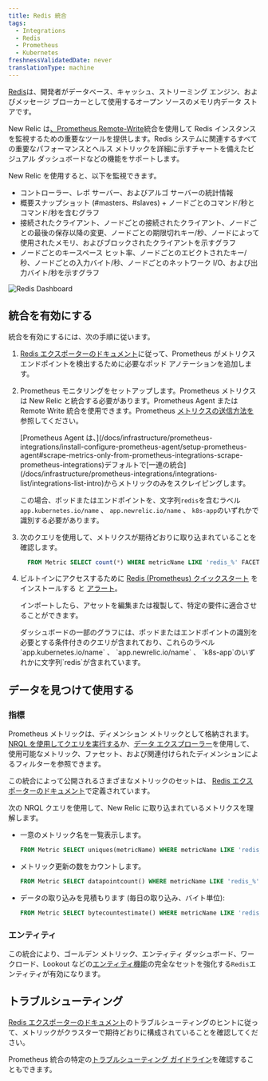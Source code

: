 ```yaml
---
title: Redis 統合
tags:
  - Integrations
  - Redis
  - Prometheus
  - Kubernetes
freshnessValidatedDate: never
translationType: machine
---
```


[Redis](https://redis.io/)は、開発者がデータベース、キャッシュ、ストリーミング エンジン、およびメッセージ ブローカーとして使用するオープン ソースのメモリ内データ ストアです。

New Relic は[、Prometheus Remote-Write](/docs/infrastructure/prometheus-integrations/install-configure-remote-write/set-your-prometheus-remote-write-integration/)統合を使用して Redis インスタンスを監視するための重要なツールを提供します。Redis システムに関連するすべての重要なパフォーマンスとヘルス メトリックを詳細に示すチャートを備えたビジュアル ダッシュボードなどの機能をサポートします。

New Relic を使用すると、以下を監視できます。

* コントローラー、レポ サーバー、およびアルゴ サーバーの統計情報
* 概要スナップショット (#masters、#slaves) + ノードごとのコマンド/秒とコマンド/秒を含むグラフ
* 接続されたクライアント、ノードごとの接続されたクライアント、ノードごとの最後の保存以降の変更、ノードごとの期限切れキー/秒、ノードによって使用されたメモリ、およびブロックされたクライアントを示すグラフ
* ノードごとのキースペース ヒット率、ノードごとのエビクトされたキー/秒、ノードごとの入力バイト/秒、ノードごとのネットワーク I/O、および出力バイト/秒を示すグラフ

<img
  title="Redis Dashboard"
  alt="Redis Dashboard"
  src="/images/kubernetes_screenshot-crop_redis-dashboard.webp"
/>

## 統合を有効にする

統合を有効にするには、次の手順に従います。

1. [Redis エクスポーターのドキュメント](https://github.com/prometheus-community/helm-charts/tree/main/charts/prometheus-redis-exporter)に従って、Prometheus がメトリクス エンドポイントを検出するために必要なポッド アノテーションを追加します。

2. Prometheus モニタリングをセットアップします。Prometheus メトリクスは New Relic と統合する必要があります。Prometheus Agent または Remote Write 統合を使用できます。Prometheus [メトリクスの送信方法を](/docs/infrastructure/prometheus-integrations/get-started/send-prometheus-metric-data-new-relic/)参照してください。

   <Callout variant="important">
     [Prometheus Agent は、](/docs/infrastructure/prometheus-integrations/install-configure-prometheus-agent/setup-prometheus-agent#scrape-metrics-only-from-prometheus-integrations-scrape-prometheus-integrations)デフォルトで[一連の統合](/docs/infrastructure/prometheus-integrations/integrations-list/integrations-list-intro)からメトリックのみをスクレイピングします。

     この場合、ポッドまたはエンドポイントを、文字列`redis`を含むラベル`app.kubernetes.io/name` 、 `app.newrelic.io/name` 、 `k8s-app`のいずれかで識別する必要があります。
   </Callout>

3. 次のクエリを使用して、メトリクスが期待どおりに取り込まれていることを確認します。

   ```sql
     FROM Metric SELECT count(*) WHERE metricName LIKE 'redis_%' FACET metricName LIMIT MAX
   ```

4. ビルトインにアクセスするために [Redis (Prometheus) クイックスタート](https://newrelic.com/instant-observability/redis-prometheus) をインストールする <InlinePopover type="dashboards"/>と [アラート](/docs/alerts-applied-intelligence/new-relic-alerts/learn-alerts/introduction-alerts/)。

   インポートしたら、アセットを編集または複製して、特定の要件に適合させることができます。

   <Callout variant="important">
     ダッシュボードの一部のグラフには、ポッドまたはエンドポイントの識別を必要とする条件付きのクエリが含まれており、これらのラベル`app.kubernetes.io/name` 、 `app.newrelic.io/name` 、 `k8s-app`のいずれかに文字列`redis`が含まれています。
   </Callout>

## データを見つけて使用する

### 指標

Prometheus メトリックは、ディメンション メトリックとして格納されます。[NRQL を使用してクエリを実行する](/docs/telemetry-data-platform/get-data/apis/query-metric-data-type/)か、[データ エクスプローラー](/docs/query-your-data/explore-query-data/browse-data/introduction-data-explorer/)を使用して、使用可能なメトリック、ファセット、および関連付けられたディメンションによるフィルターを参照できます。

この統合によって公開されるさまざまなメトリックのセットは、 [Redis エクスポーターのドキュメント](https://github.com/oliver006/redis_exporter/blob/master/README.md#whats-exported)で定義されています。

次の NRQL クエリを使用して、New Relic に取り込まれているメトリクスを理解します。

* 一意のメトリック名を一覧表示します。

  ```sql
  FROM Metric SELECT uniques(metricName) WHERE metricName LIKE 'redis_%' LIMIT MAX
  ```

* メトリック更新の数をカウントします。

  ```sql
  FROM Metric SELECT datapointcount() WHERE metricName LIKE 'redis_%' FACET metricName
  ```

* データの取り込みを見積もります (毎日の取り込み、バイト単位):

  ```sql
  FROM Metric SELECT bytecountestimate() WHERE metricName LIKE 'redis_%' SINCE 1 day ago
  ```

### エンティティ

この統合により、ゴールデン メトリック、エンティティ ダッシュボード、ワークロード、Lookout などの[エンティティ機能](/docs/new-relic-solutions/new-relic-one/core-concepts/what-entity-new-relic/)の完全なセットを強化する`Redis`エンティティが有効になります。

## トラブルシューティング

[Redis エクスポーターのドキュメント](https://github.com/oliver006/redis_exporter)のトラブルシューティングのヒントに従って、メトリックがクラスターで期待どおりに構成されていることを確認してください。

Prometheus 統合の特定の[トラブルシューティング ガイドライン](/docs/infrastructure/prometheus-integrations/troubleshooting/no-data-appears-prometheus-integration)を確認することもできます。
